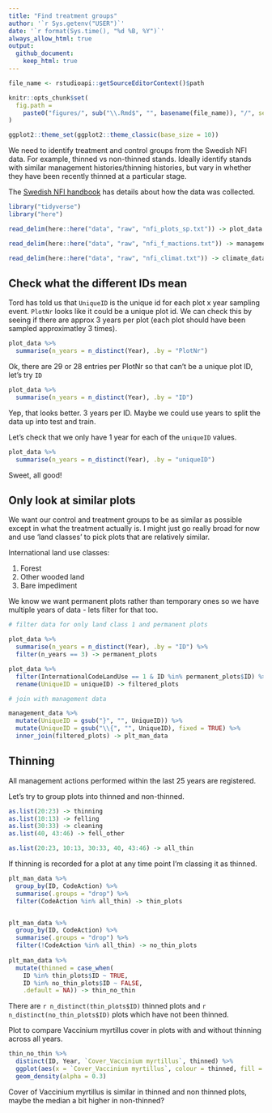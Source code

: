 ```yaml
---
title: "Find treatment groups"
author: '`r Sys.getenv("USER")`'
date: '`r format(Sys.time(), "%d %B, %Y")`' 
always_allow_html: true
output: 
  github_document:
    keep_html: true
---
```

	
```r
file_name <- rstudioapi::getSourceEditorContext()$path

knitr::opts_chunk$set(
  fig.path =
    paste0("figures/", sub("\\.Rmd$", "", basename(file_name)), "/", sep = "")
)

ggplot2::theme_set(ggplot2::theme_classic(base_size = 10))
```

We need to identify treatment and control groups from the Swedish NFI data. 
For example, thinned vs non-thinned stands. 
Ideally identify stands with similar management histories/thinning histories,
but vary in whether they have been recently thinned at a particular stage.

The [Swedish NFI handbook](https://www.slu.se/globalassets/ew/org/centrb/rt/dokument/faltinst/nfi_fieldwork_instructions_eng.pdf) 
has details about how the data was collected.

```r
library("tidyverse")
library("here")
```

```r
read_delim(here::here("data", "raw", "nfi_plots_sp.txt")) -> plot_data

read_delim(here::here("data", "raw", "nfi_f_mactions.txt")) -> management_data

read_delim(here::here("data", "raw", "nfi_climat.txt")) -> climate_data
```

## Check what the different IDs mean

Tord has told us that `UniqueID` is the unique id for each plot x year sampling event.
`PlotNr` looks like it could be a unique plot id. 
We can check this by seeing if there are approx 3 years per plot 
(each plot should have been sampled approximatley 3 times).

```r
plot_data %>% 
  summarise(n_years = n_distinct(Year), .by = "PlotNr")

```

Ok, there are 29 or 28 entries per PlotNr so that can't be a unique plot ID, 
let's try `ID`

```r
plot_data %>% 
  summarise(n_years = n_distinct(Year), .by = "ID")

```

Yep, that looks better. 3 years per ID. Maybe we could use years to split the data up into test and train.

Let's check that we only have 1 year for each of the `uniqueID` values.

```r
plot_data %>% 
  summarise(n_years = n_distinct(Year), .by = "uniqueID")

```

Sweet, all good!

## Only look at similar plots

We want our control and treatment groups to be as similar as possible except in what the treatment actually is. I might just go really broad for now and use 'land classes' to pick plots that are relatively similar.

International land use classes:

1. Forest
2. Other wooded land
3. Bare impediment

We know we want permanent plots rather than temporary ones so we have multiple years of data - lets filter for that too.

```r
# filter data for only land class 1 and permanent plots

plot_data %>% 
  summarise(n_years = n_distinct(Year), .by = "ID") %>% 
  filter(n_years == 3) -> permanent_plots

plot_data %>% 
  filter(InternationalCodeLandUse == 1 & ID %in% permanent_plots$ID) %>% 
  rename(UniqueID = uniqueID) -> filtered_plots
```


```r
# join with management data

management_data %>% 
  mutate(UniqueID = gsub("}", "", UniqueID)) %>% 
  mutate(UniqueID = gsub("\\{", "", UniqueID), fixed = TRUE) %>% 
  inner_join(filtered_plots) -> plt_man_data

```

## Thinning

All management actions performed within the last 25 years are registered.

Let's try to group plots into thinned and non-thinned.

```r
as.list(20:23) -> thinning
as.list(10:13) -> felling
as.list(30:33) -> cleaning
as.list(40, 43:46) -> fell_other

as.list(20:23, 10:13, 30:33, 40, 43:46) -> all_thin

```

If thinning is recorded for a plot at any time point I'm classing it as thinned.

```r
plt_man_data %>% 
  group_by(ID, CodeAction) %>% 
  summarise(.groups = "drop") %>% 
  filter(CodeAction %in% all_thin) -> thin_plots


plt_man_data %>% 
  group_by(ID, CodeAction) %>% 
  summarise(.groups = "drop") %>% 
  filter(!CodeAction %in% all_thin) -> no_thin_plots
  
plt_man_data %>% 
  mutate(thinned = case_when(
    ID %in% thin_plots$ID ~ TRUE,
    ID %in% no_thin_plots$ID ~ FALSE,
    .default = NA)) -> thin_no_thin
```

There are `r n_distinct(thin_plots$ID)` thinned plots and `r n_distinct(no_thin_plots$ID)` plots which have not been thinned.

Plot to compare Vaccinium myrtillus cover in plots with and without thinning across all years.

```r
thin_no_thin %>% 
  distinct(ID, Year, `Cover_Vaccinium myrtillus`, thinned) %>% 
  ggplot(aes(x = `Cover_Vaccinium myrtillus`, colour = thinned, fill = thinned)) +
  geom_density(alpha = 0.3)
```

Cover of Vaccinium myrtillus is similar in thinned and non thinned plots, maybe the median a bit higher in non-thinned?
